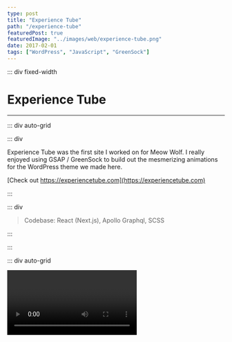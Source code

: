 ```yaml
---
type: post
title: "Experience Tube"
path: "/experience-tube"
featuredPost: true
featuredImage: "../images/web/experience-tube.png"
date: 2017-02-01
tags: ["WordPress", "JavaScript", "GreenSock"]
---
```



::: div fixed-width

# Experience Tube

---

::: div auto-grid

::: div

Experience Tube was the first site I worked on for Meow Wolf. I really enjoyed using GSAP / GreenSock to build out the mesmerizing animations for the WordPress theme we made here.

[Check out https://experiencetube.com](https://experiencetube.com)

:::

::: div

> Codebase: React (Next.js), Apollo Graphql, SCSS

:::

:::

::: div auto-grid

<Video type="youtube" url="WSKV-LyBU8Q" />

<Video type="youtube" url="4z2g6ikK0B8" />

:::

:::